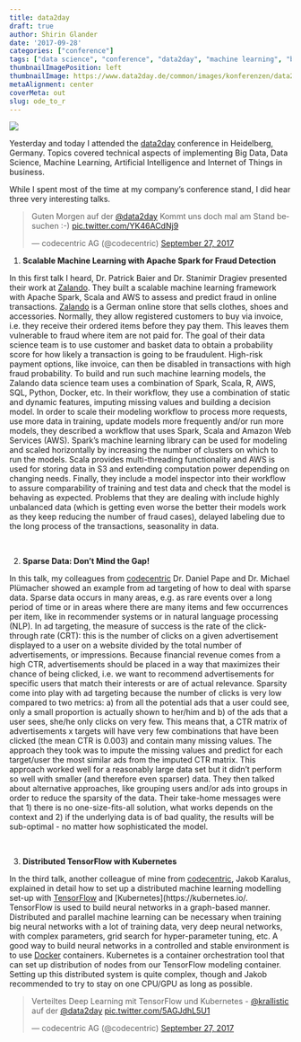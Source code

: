 ```yaml
---
title: data2day
draft: true
author: Shirin Glander
date: '2017-09-28'
categories: ["conference"]
tags: ["data science", "conference", "data2day", "machine learning", "business intelligence"]
thumbnailImagePosition: left
thumbnailImage: https://www.data2day.de/common/images/konferenzen/data2day2017.svg
metaAlignment: center
coverMeta: out
slug: ode_to_r
---
```


![](https://www.data2day.de/common/images/konferenzen/data2day2017.svg)

Yesterday and today I attended the [data2day](www.data2day.de) conference in Heidelberg, Germany. Topics covered technical aspects of implementing Big Data, Data Science, Machine Learning, Artificial Intelligence and Internet of Things in business.

While I spent most of the time at my company's conference stand, I did hear three very interesting talks.

<blockquote class="twitter-tweet" data-lang="en"><p lang="de" dir="ltr">Guten Morgen auf der <a href="https://twitter.com/data2day">@data2day</a> Kommt uns doch mal am Stand besuchen :-) <a href="https://t.co/YK46ACdNj9">pic.twitter.com/YK46ACdNj9</a></p>&mdash; codecentric AG (@codecentric) <a href="https://twitter.com/codecentric/status/912928993279606784">September 27, 2017</a></blockquote>
<script async src="//platform.twitter.com/widgets.js" charset="utf-8"></script>

1. **Scalable Machine Learning with Apache Spark for Fraud Detection**

In this first talk I heard, Dr. Patrick Baier and Dr. Stanimir Dragiev presented their work at [Zalando](www.zalando.de/). They built a scalable machine learning framework with Apache Spark, Scala and AWS to assess and predict fraud in online transactions. [Zalando](www.zalando.de/) is a German online store that sells clothes, shoes and accessories. Normally, they allow registered customers to buy via invoice, i.e. they receive their ordered items before they pay them. This leaves them vulnerable to fraud where item are not paid for. The goal of their data science team is to use customer and basket data to obtain a probability score for how likely a transaction is going to be fraudulent. High-risk payment options, like invoice, can then be disabled in transactions with high fraud probability. To build and run such machine learning models, the Zalando data science team uses a combination of Spark, Scala, R, AWS, SQL, Python, Docker, etc. In their workflow, they use a combination of static and dynamic features, imputing missing values and building a decision model. In order to scale their modeling workflow to process more requests, use more data in training, update models more frequently and/or run more models, they described a workflow that uses Spark, Scala and Amazon Web Services (AWS). Spark's machine learning library can be used for modeling and scaled horizontally by increasing the number of clusters on which to run the models. Scala provides multi-threading functionality and AWS is used for storing data in S3 and extending computation power depending on changing needs. Finally, they include a model inspector into their workflow to assure comparability of training and test data and check that the model is behaving as expected. Problems that they are dealing with include highly unbalanced data (which is getting even worse the better their models work as they keep reducing the number of fraud cases), delayed labeling due to the long process of the transactions, seasonality in data.

<br>

2. **Sparse Data: Don't Mind the Gap!**

In this talk, my colleagues from [codecentric](www.codecentric.de) Dr. Daniel Pape and Dr. Michael Plümacher showed an example from ad targeting of how to deal with sparse data. Sparse data occurs in many areas, e.g. as rare events over a long period of time or in areas where there are many items and few occurrences per item, like in recommender systems or in natural language processing (NLP). In ad targeting, the measure of success is the rate of the click-through rate (CRT): this is the number of clicks on a given advertisement displayed to a user on a website divided by the total number of advertisements, or impressions. Because financial revenue comes from a high CTR, advertisements should be placed in a way that maximizes their chance of being clicked, i.e. we want to recommend advertisements for specific users that match their interests or are of actual relevance. Sparsity come into play with ad targeting because the number of clicks is very low compared to two metrics: a) from all the potential ads that a user could see, only a small proportion is actually shown to her/him and b) of the ads that a user sees, she/he only clicks on very few. This means that, a CTR matrix of advertisements x targets will have very few combinations that have been clicked (the mean CTR is 0.003) and contain many missing values. The approach they took was to impute the missing values and predict for each target/user the most similar ads from the imputed CTR matrix. This approach worked well for a reasonably large data set but it didn't perform so well with smaller (and therefore even sparser) data. They then talked about alternative approaches, like grouping users and/or ads into groups in order to reduce the sparsity of the data. Their take-home messages were that 1) there is no one-size-fits-all solution, what works depends on the context and 2) if the underlying data is of bad quality, the results will be sub-optimal - no matter how sophisticated the model. 

<br>

3. **Distributed TensorFlow with Kubernetes**

In the third talk, another colleague of mine from [codecentric](www.codecentric.de), Jakob Karalus, explained in detail how to set up a distributed machine learning modelling set-up with [TensorFlow](https://www.tensorflow.org/) and [Kubernetes](https://kubernetes.io/. TensorFlow is used to build neural networks in a graph-based manner. Distributed and parallel machine learning can be necessary when training big neural networks with a lot of training data, very deep neural networks, with complex parameters, grid search for hyper-parameter tuning, etc. A good way to build neural networks in a controlled and stable environment is to use [Docker](https://www.docker.com/) containers. Kubernetes is a container orchestration tool that can set up distribution of nodes from our TensorFlow modeling container. Setting up this distributed system is quite complex, though and Jakob recommended to try to stay on one CPU/GPU as long as possible.


<blockquote class="twitter-tweet" data-lang="en"><p lang="de" dir="ltr">Verteiltes Deep Learning mit TensorFlow und Kubernetes - <a href="https://twitter.com/krallistic">@krallistic</a> auf der <a href="https://twitter.com/data2day">@data2day</a> <a href="https://t.co/5AGJdhL5U1">pic.twitter.com/5AGJdhL5U1</a></p>&mdash; codecentric AG (@codecentric) <a href="https://twitter.com/codecentric/status/913041395128111105">September 27, 2017</a></blockquote>
<script async src="//platform.twitter.com/widgets.js" charset="utf-8"></script>
